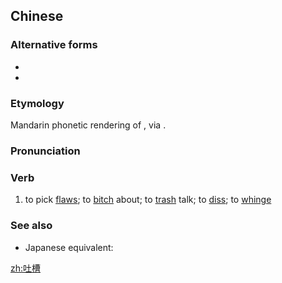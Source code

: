 ==Chinese==
{{zh-forms}}

===Alternative forms===
* {{zh-l|吐嘈}}
* {{zh-l|黜臭}}

===Etymology===
Mandarin phonetic rendering of {{etyl|nan|cmn}} {{zh-l|黜臭|to find faults; to pick flaws}}, via {{w|Taiwanese Mandarin}}.

===Pronunciation===
{{zh-pron
|m=tǔcáo,tùcáo
|c=tou3 cou4
|mn=thuh-chhàu
|cat=v
}}

===Verb===
{{zh-verb}}

# {{lb|zh|neologism|slang}} to pick [[flaw]]s; to [[bitch]] about; to [[trash]] talk; to [[diss]]; to [[whinge]] {{qualifier|especially of someone who habitually does so}}

===See also===
* Japanese equivalent: {{ja-r|突っ込み|つっこみ}}

[[zh:吐槽]]